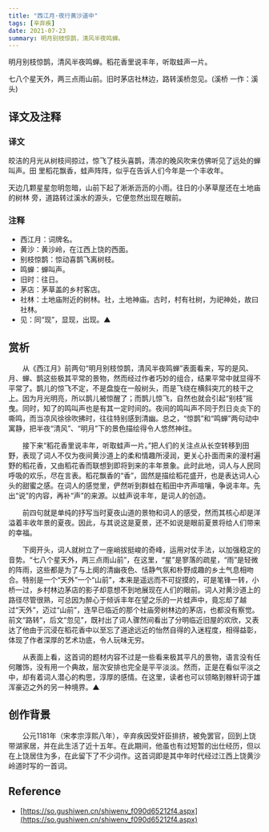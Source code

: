 ```yaml
---
title: "西江月·夜行黄沙道中"
tags: [辛弃疾]
date: 2021-07-23
summary: 明月别枝惊鹊，清风半夜鸣蝉。
---
```


明月别枝惊鹊，清风半夜鸣蝉。稻花香里说丰年，听取蛙声一片。

七八个星天外，两三点雨山前。旧时茅店社林边，路转溪桥忽见。(溪桥 一作：溪头)

## 译文及注释

### 译文

皎洁的月光从树枝间掠过，惊飞了枝头喜鹊，清凉的晚风吹来仿佛听见了远处的蝉叫声。田
里稻花飘香，蛙声阵阵，似乎在告诉人们今年是一个丰收年。

天边几颗星星忽明忽暗，山前下起了淅淅沥沥的小雨。往日的小茅草屋还在土地庙的树林
旁，道路转过溪水的源头，它便忽然出现在眼前。

### 注释

- 西江月：词牌名。
- 黄沙：黄沙岭，在江西上饶的西面。
- 别枝惊鹊：惊动喜鹊飞离树枝。
- 鸣蝉：蝉叫声。
- 旧时：往日。
- 茅店：茅草盖的乡村客店。
- 社林：土地庙附近的树林。社，土地神庙。古时，村有社树，为祀神处，故曰社林。
- 见：同“现”，显现，出现。▲

## 赏析

　　从《西江月》前两句“明月别枝惊鹊，清风半夜鸣蝉”表面看来，写的是风、月、蝉、鹊这些极其平常的景物，然而经过作者巧妙的组合，结果平常中就显得不平常了。鹊儿的惊飞不定，不是盘旋在一般树头，而是飞绕在横斜突兀的枝干之上。因为月光明亮，所以鹊儿被惊醒了；而鹊儿惊飞，自然也就会引起“别枝”摇曳。同时，知了的鸣叫声也是有其一定时间的。夜间的鸣叫声不同于烈日炎炎下的嘶鸣，而当凉风徐徐吹拂时，往往特别感到清幽。总之，“惊鹊”和“鸣蝉”两句动中寓静，把半夜“清风”、“明月”下的景色描绘得令人悠然神往。

　　接下来“稻花香里说丰年，听取蛙声一片。”把人们的关注点从长空转移到田野，表现了词人不仅为夜间黄沙道上的柔和情趣所浸润，更关心扑面而来的漫村遍野的稻花香，又由稻花香而联想到即将到来的丰年景象。此时此地，词人与人民同呼吸的欢乐，尽在言表。稻花飘香的“香”，固然是描绘稻花盛开，也是表达词人心头的甜蜜之感。在词人的感觉里，俨然听到群蛙在稻田中齐声喧嚷，争说丰年。先出“说”的内容，再补“声”的来源。以蛙声说丰年，是词人的创造。

　　前四句就是单纯的抒写当时夏夜山道的景物和词人的感受，然而其核心却是洋溢着丰收年景的夏夜。因此，与其说这是夏景，还不如说是眼前夏景将给人们带来的幸福。

　　下阕开头，词人就树立了一座峭拔挺峻的奇峰，运用对仗手法，以加强稳定的音势。“七八个星天外，两三点雨山前”，在这里，“星”是寥落的疏星，“雨”是轻微的阵雨，这些都是为了与上阕的清幽夜色、恬静气氛和朴野成趣的乡土气息相吻合。特别是一个“天外”一个“山前”，本来是遥远而不可捉摸的，可是笔锋一转，小桥一过，乡村林边茅店的影子却意想不到地展现在人们的眼前。词人对黄沙道上的路径尽管很熟，可总因为醉心于倾诉丰年在望之乐的一片蛙声中，竟忘却了越过“天外”，迈过“山前”，连早已临近的那个社庙旁树林边的茅店，也都没有察觉。前文“路转”，后文“忽见”，既衬出了词人骤然间看出了分明临近旧屋的欢欣，又表达了他由于沉浸在稻花香中以至忘了道途远近的怡然自得的入迷程度，相得益彰，体现了作者深厚的艺术功底，令人玩味无穷。

　　从表面上看，这首词的题材内容不过是一些看来极其平凡的景物，语言没有任何雕饰，没有用一个典故，层次安排也完全是平平淡淡。然而，正是在看似平淡之中，却有着词人潜心的构思，淳厚的感情。在这里，读者也可以领略到稼轩词于雄浑豪迈之外的另一种境界。▲

## 创作背景

　　公元1181年（宋孝宗淳熙八年），辛弃疾因受奸臣排挤，被免罢官，回到上饶带湖家居，并在此生活了近十五年。在此期间，他虽也有过短暂的出仕经历，但以在上饶居住为多，在此留下了不少词作。这首词即是其中年时代经过江西上饶黄沙岭道时写的一首词。

## Reference

- [https://so.gushiwen.cn/shiwenv_f090d65212f4.aspx](https://so.gushiwen.cn/shiwenv_f090d65212f4.aspx)